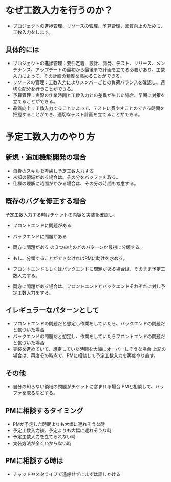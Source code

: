 # なぜ工数入力を行うのか？
* プロジェクトの進捗管理、リソースの管理、予算管理、品質向上のために、工数入力をします。

## 具体的には
* プロジェクトの進捗管理：要件定義、設計、開発、テスト、リリース、メンテナンス、アップデートの最初から最後まで計画を立てる必要があり、工数入力によって、その計画の精度を高めることができる。
* リソースの管理：工数入力によりメンバーごとの負荷バランスを確認し、適切な配分を行うことができる。
* 予算管理：実際の作業時間と工数入力との差異が生じた場合、早期に対策を立てることができる。
* 品質向上：工数入力することによって、テストに費やすことのできる時間を把握することができ、適切なテスト計画を立てることができる。

# 予定工数入力のやり方

## 新規・追加機能開発の場合
* 自身のスキルを考慮し予定工数入力する
* 未知の領域がある場合は、その分をバッファを取る。
* 仕様の理解に時間がかかる場合は、その分の時間も考慮する。

## 既存のバグを修正する場合
予定工数入力する時はチケットの内容と実装を確認し、
* フロントエンドに問題がある
* バックエンドに問題がある
* 両方に問題がある
の３つの内のどのパターンか最初に分類する。

* もし、分類することができなければPMに助けを求める。

* フロントエンドもしくはバックエンドに問題がある場合は、そのまま予定工数入力する。

* 両方に問題がある場合は、フロントエンドとバックエンドそれぞれに対し予定工数入力をする。


## イレギュラーなパターンとして
* フロントエンドの問題だと想定し作業をしていたら、バックエンドの問題だと気づいた場合
* バックエンドの問題だと想定し、作業をしていたらフロントエンドの問題だと気づいた場合
* 実装を進めていて、想定していた時間を大幅にオーバーしそうな場合
上記の場合は、再度その時点で、PMに相談して予定工数入力を再度やり直す。

## その他
* 自分の知らない領域の問題がチケットに含まれる場合
PMと相談して、バッファを取るなどする。

## PMに相談するタイミング
* PMが予定した時間よりも大幅に遅れそうな時
* 予定工数入力後、予定よりも大幅に遅れそうな時
* 予定工数入力を立てられない時
* 実装方法が全くわからない時

## PMに相談する時は
* チャットやメタライフで遠慮せずにまずは話しかける
